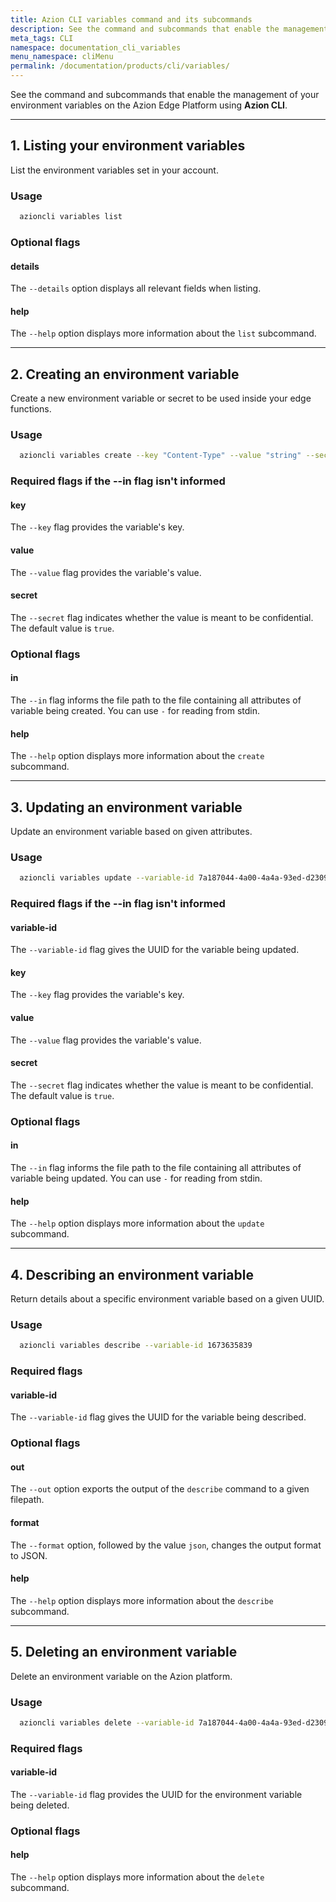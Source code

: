 ```yaml
---
title: Azion CLI variables command and its subcommands
description: See the command and subcommands that enable the management of your environment variables on the Azion Edge Platform using Azion CLI.
meta_tags: CLI
namespace: documentation_cli_variables
menu_namespace: cliMenu
permalink: /documentation/products/cli/variables/
---
```


See the command and subcommands that enable the management of your environment variables on the Azion Edge Platform using **Azion CLI**.

---

## 1. Listing your environment variables

List the environment variables set in your account.

### Usage

```bash
  azioncli variables list
```

### Optional flags

#### details

The `--details` option displays all relevant fields when listing.

#### help

The `--help` option displays more information about the `list` subcommand.

---

## 2. Creating an environment variable

Create a new environment variable or secret to be used inside your edge functions.

### Usage

```bash
  azioncli variables create --key "Content-Type" --value "string" --secret false
```

### Required flags if the --in flag isn't informed

#### key

The `--key` flag provides the variable's key.

#### value

The `--value` flag provides the variable's value.

#### secret

The `--secret` flag indicates whether the value is meant to be confidential. The default value is `true`.

### Optional flags

#### in

The `--in` flag informs the file path to the file containing all attributes of variable being created. You can use `-` for reading from stdin.

#### help

The `--help` option displays more information about the `create` subcommand.

---

## 3. Updating an environment variable

Update an environment variable based on given attributes.

### Usage

```bash
  azioncli variables update --variable-id 7a187044-4a00-4a4a-93ed-d2309004019201909321f3 --key 'Content-Type' --value 'json' --secret false
```

### Required flags if the --in flag isn't informed

#### variable-id

The `--variable-id` flag gives the UUID for the variable being updated.

#### key

The `--key` flag provides the variable's key.

#### value

The `--value` flag provides the variable's value.

#### secret

The `--secret` flag indicates whether the value is meant to be confidential. The default value is `true`.

### Optional flags

#### in

The `--in` flag informs the file path to the file containing all attributes of variable being updated. You can use `-` for reading from stdin.

#### help

The `--help` option displays more information about the `update` subcommand.

---

## 4. Describing an environment variable

Return details about a specific environment variable based on a given UUID.

### Usage

```bash
  azioncli variables describe --variable-id 1673635839
```

### Required flags

#### variable-id

The `--variable-id` flag gives the UUID for the variable being described.

### Optional flags

#### out

The `--out` option exports the output of the `describe` command to a given filepath.

#### format

The `--format` option, followed by the value `json`, changes the output format to JSON.

#### help

The `--help` option displays more information about the `describe` subcommand.

---

## 5. Deleting an environment variable

Delete an environment variable on the Azion platform.

### Usage

```bash
  azioncli variables delete --variable-id 7a187044-4a00-4a4a-93ed-d230900423221f3
```

### Required flags

#### variable-id

The `--variable-id` flag provides the UUID for the environment variable being deleted.

### Optional flags

#### help

The `--help` option displays more information about the `delete` subcommand.
